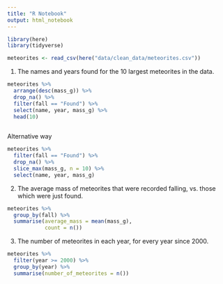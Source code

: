 ```yaml
---
title: "R Notebook"
output: html_notebook
---
```

```r
library(here)
library(tidyverse)
```

```r
meteorites <- read_csv(here("data/clean_data/meteorites.csv"))
```

1. The names and years found for the 10 largest meteorites in the data.

```r
meteorites %>% 
  arrange(desc(mass_g)) %>% 
  drop_na() %>% 
  filter(fall == "Found") %>% 
  select(name, year, mass_g) %>% 
  head(10)
  
```
Alternative way
```r
meteorites %>% 
  filter(fall == "Found") %>% 
  drop_na() %>% 
  slice_max(mass_g, n = 10) %>% 
  select(name, year, mass_g)
```
2. The average mass of meteorites that were recorded falling, vs. those which were just found.

```r
meteorites %>% 
  group_by(fall) %>% 
  summarise(average_mass = mean(mass_g),
            count = n())
```

3. The number of meteorites in each year, for every year since 2000.

```r
meteorites %>% 
  filter(year >= 2000) %>% 
  group_by(year) %>% 
  summarise(number_of_meteorites = n())
```


